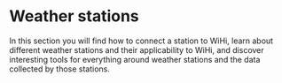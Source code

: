# Weather stations
In this section you will find how to connect a station to WiHi, learn about different weather stations and their applicability to WiHi, and discover interesting tools 
for everything around weather stations and the data collected by those stations. 





